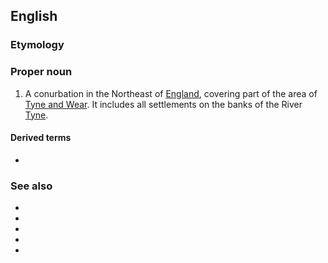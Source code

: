==English==
{{wikipedia}}

===Etymology===
{{compound|en|Tyne|side}}

===Proper noun===
{{en-proper noun}}

# A conurbation in the Northeast of [[England]], covering part of the area of [[Tyne and Wear]]. It includes all settlements on the banks of the River [[Tyne]].

====Derived terms====
* {{l|en|North Tyneside}}

===See also===
* {{l|en|Gateshead}}
* {{l|en|Jarrow}}
* {{l|en|Newcastle upon Tyne}}
* {{l|en|North Shields}}
* {{l|en|South Shields}}